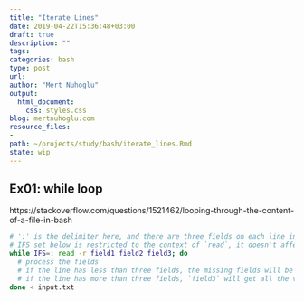 ```yaml
---
title: "Iterate Lines"
date: 2019-04-22T15:36:48+03:00 
draft: true
description: ""
tags:
categories: bash
type: post
url:
author: "Mert Nuhoglu"
output:
  html_document:
    css: styles.css
blog: mertnuhoglu.com
resource_files:
- 
path: ~/projects/study/bash/iterate_lines.Rmd
state: wip
---
```


## Ex01: while loop

https://stackoverflow.com/questions/1521462/looping-through-the-content-of-a-file-in-bash

``` bash
# ':' is the delimiter here, and there are three fields on each line in the file
# IFS set below is restricted to the context of `read`, it doesn't affect any other code
while IFS=: read -r field1 field2 field3; do
  # process the fields
  # if the line has less than three fields, the missing fields will be set to an empty string
  # if the line has more than three fields, `field3` will get all the values, including the third field plus the delimiter(s)
done < input.txt
``` 


